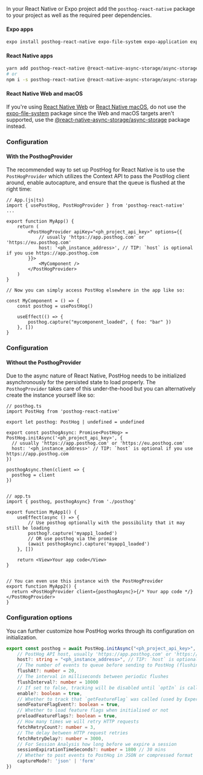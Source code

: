 In your React Native or Expo project add the `posthog-react-native` package to your project as well as the required peer dependencies.

#### Expo apps

```sh
expo install posthog-react-native expo-file-system expo-application expo-device expo-localization
```

#### React Native apps

```sh
yarn add posthog-react-native @react-native-async-storage/async-storage react-native-device-info
# or
npm i -s posthog-react-native @react-native-async-storage/async-storage react-native-device-info
```

#### React Native Web and macOS

If you're using [React Native Web](https://github.com/necolas/react-native-web) or [React Native macOS](https://github.com/microsoft/react-native-macos), do not use the [expo-file-system](https://github.com/expo/expo/tree/master/packages/expo-file-system) package since the Web and macOS targets aren't supported, use the [@react-native-async-storage/async-storage](https://github.com/react-native-async-storage/async-storage) package instead.

### Configuration

#### With the PosthogProvider

The recommended way to set up PostHog for React Native is to use the `PostHogProvider` which utilizes the Context API to pass the PostHog client around, enable autocapture, and ensure that the queue is flushed at the right time:

```react-native
// App.(js|ts)
import { usePostHog, PostHogProvider } from 'posthog-react-native'
...

export function MyApp() {
    return (
        <PostHogProvider apiKey="<ph_project_api_key>" options={{
            // usually 'https://app.posthog.com' or 'https://eu.posthog.com'
            host: '<ph_instance_address>', // TIP: `host` is optional if you use https://app.posthog.com
        }}>
            <MyComponent />
        </PostHogProvider>
    )
}

// Now you can simply access PostHog elsewhere in the app like so:

const MyComponent = () => {
    const posthog = usePostHog()

    useEffect(() => {
        posthog.capture("mycomponent_loaded", { foo: "bar" })
    }, [])
}
```

### Configuration

#### Without the PosthogProvider

Due to the async nature of React Native, PostHog needs to be initialized asynchronously for the persisted state to load properly. The `PosthogProvider` takes care of this under-the-hood but you can alternatively create the instance yourself like so:

```react-native
// posthog.ts
import PostHog from 'posthog-react-native'

export let posthog: PostHog | undefined = undefined

export const posthogAsync: Promise<PostHog> = PostHog.initAsync('<ph_project_api_key>', {
  // usually 'https://app.posthog.com' or 'https://eu.posthog.com'  
  host: '<ph_instance_address>' // TIP: `host` is optional if you use https://app.posthog.com
})

posthogAsync.then(client => {
  posthog = client
})


// app.ts
import { posthog, posthogAsync} from './posthog'

export function MyApp1() {
    useEffect(async () => {
        // Use posthog optionally with the possibility that it may still be loading
        posthog?.capture('myapp1_loaded')
        // OR use posthog via the promise
        (await posthogAsync).capture('myapp1_loaded')
    }, [])

    return <View>Your app code</View>
}


// You can even use this instance with the PostHogProvider
export function MyApp2() {
  return <PostHogProvider client={posthogAsync}>{/* Your app code */}</PostHogProvider>
}
```

### Configuration options

You can further customize how PostHog works through its configuration on initialization.

```ts
export const posthog = await PostHog.initAsync("<ph_project_api_key>", {
    // PostHog API host, usually 'https://app.posthog.com' or 'https://eu.posthog.com'
    host?: string = "<ph_instance_address>", // TIP: `host` is optional if you use https://app.posthog.com
    // The number of events to queue before sending to PostHog (flushing)
    flushAt?: number = 20,
    // The interval in milliseconds between periodic flushes
    flushInterval?: number = 10000
    // If set to false, tracking will be disabled until `optIn` is called
    enable?: boolean = true,
    // Whether to track that `getFeatureFlag` was called (used by Experiments)
    sendFeatureFlagEvent?: boolean = true,
    // Whether to load feature flags when initialised or not
    preloadFeatureFlags?: boolean = true,
    // How many times we will retry HTTP requests
    fetchRetryCount?: number = 3,
    // The delay between HTTP request retries
    fetchRetryDelay?: number = 3000,
    // For Session Analysis how long before we expire a session
    sessionExpirationTimeSeconds?: number = 1800 // 30 mins
    // Whether to post events to PostHog in JSON or compressed format
    captureMode?: 'json' | 'form'
})
```

